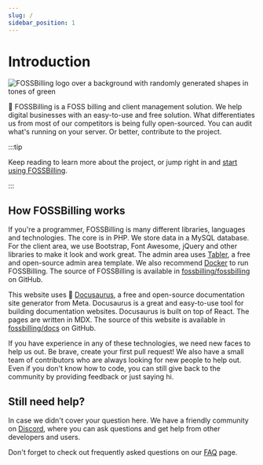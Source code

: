 ```yaml
---
slug: /
sidebar_position: 1
---
```


# Introduction

![FOSSBilling logo over a background with randomly generated shapes in tones of green](/img/banner.png)

:wave: FOSSBilling is a FOSS billing and client management solution. We help digital businesses with an easy-to-use and free solution. What differentiates us from most of our competitors is being fully open-sourced. You can audit what's running on your server. Or better, contribute to the project.

:::tip

Keep reading to learn more about the project, or jump right in and [start using FOSSBilling](/category/getting-started).

:::

## How FOSSBilling works
If you're a programmer, FOSSBilling is many different libraries, languages and technologies. The core is in PHP. We store data in a MySQL database. For the client area, we use Bootstrap, Font Awesome, jQuery and other libraries to make it look and work great. The admin area uses [Tabler](https://tabler.io), a free and open-source admin area template. We also recommend [Docker](https://docker.com) to run FOSSBilling. The source of FOSSBilling is available in [fossbilling/fossbilling](https://github.com/fossbilling/fossbilling) on GitHub.

This website uses :t-rex: [Docusaurus](https://docusaurus.io), a free and open-source documentation site generator from Meta. Docusaurus is a great and easy-to-use tool for building documentation websites. Docusaurus is built on top of React. The pages are written in MDX. The source of this website is available in [fossbilling/docs](https://github.com/fossbilling/docs) on GitHub.

If you have experience in any of these technologies, we need new faces to help us out. Be brave, create your first pull request! We also have a small team of contributors who are always looking for new people to help out. Even if you don't know how to code, you can still give back to the community by providing feedback or just saying hi.

## Still need help?
In case we didn't cover your question here. We have a friendly community on [Discord](https://fossbilling.org/discord), where you can ask questions and get help from other developers and users.

Don't forget to check out frequently asked questions on our [FAQ](/faq) page.